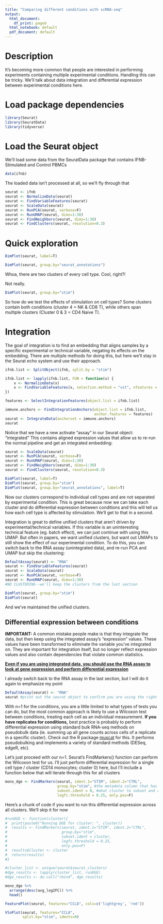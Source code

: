 ```yaml
---
title: "Comparing different conditions with scRNA-seq"
output:
  html_document:
    df_print: paged
  html_notebook: default
  pdf_document: default
---
```


# Description
It's becoming more common that people are interested in performing experiments containing multiple experimental conditions. Handling this can be tricky. We'll talk about data integration and differential expression between experimental conditions here.

# Load package dependencies

```r
library(Seurat)
library(SeuratData)
library(tidyverse)
```

# Load the Seurat object

We'll load some data from the SeuratData package that contains IFNB-Stimulated and Control PBMCs

```r
data(ifnb)
```

The loaded data isn't processed at all, so we'll fly through that

```r
seurat <- ifnb
seurat <- NormalizeData(seurat)
seurat <- FindVariableFeatures(seurat)
seurat <- ScaleData(seurat)
seurat <- RunPCA(seurat, verbose=F)
seurat <- RunUMAP(seurat, dims=1:30)
seurat <- FindNeighbors(seurat, dims=1:30)
seurat <- FindClusters(seurat, resolution=0.3)
```

# Quick exploration
```r
DimPlot(seurat, label=T)
```

```r
DimPlot(seurat, group.by="seurat_annotations")
```

Whoa, there are two clusters of every cell type. Cool, right?!

Not really.

```r
DimPlot(seurat, group.by="stim")
```

So how do we test the effects of stimulation on cell types? Some clusters contain both conditions (cluster 4 = NK & CD8 T), while others span multiple clusters (Cluster 0 & 3 = CD4 Naive T).

# Integration
The goal of integration is to find an embedding that aligns samples by a specific experimental or technical variable, negating its effects on the embedding. There are multiple methods for doing this, but here we'll stay in the Seurat echo system and use their approach.

```r
ifnb.list <- SplitObject(ifnb, split.by = "stim")

ifnb.list <- lapply(ifnb.list, FUN = function(x) {
    x <- NormalizeData(x)
    x <- FindVariableFeatures(x, selection.method = "vst", nfeatures = 2000)
})

features <- SelectIntegrationFeatures(object.list = ifnb.list)
```

```r
immune.anchors <- FindIntegrationAnchors(object.list = ifnb.list, 
                                         anchor.features = features)
seurat <- IntegrateData(anchorset = immune.anchors)
seurat
```

Notice that we have a new activate "assay" in our Seurat object: "integrated"
This contains aligned expression values that allow us to re-run the normal pipeline and get an integrated embedding:

```r
seurat <- ScaleData(seurat)
seurat <- RunPCA(seurat, verbose=F)
seurat <- RunUMAP(seurat, dims=1:30)
seurat <- FindNeighbors(seurat, dims=1:30)
seurat <- FindClusters(seurat, resolution=0.3)
```

```r
DimPlot(seurat, label=T)
DimPlot(seurat, group.by="stim")
DimPlot(seurat, group.by="seurat_annotations", label=T)
```

Now our clusters correspond to individual cell types and are not separated by experimental condition. This is great because now we can take each cluster and do differential expression between conditions and this will tell us how each cell type is affected by stimulation. We'll get to that in a second.

Integration is great to define unified clusters that aren't driven by experimental/technical variables. If this variable is an uninteresting technical feature (eg. batch effect), we can just continue with using this UMAP. But often in papers, we want unified clusters, but want out UMAPs to still show the effect of our experimental condition. To do this, you can switch back to the RNA assay (unintegrated data), and re-run PCA and UMAP but skip the clustering:
```r
DefaultAssay(seurat) <- "RNA"
seurat <- FindVariableFeatures(seurat)
seurat <- ScaleData(seurat)
seurat <- RunPCA(seurat, verbose=F)
seurat <- RunUMAP(seurat, dims=1:30)
#NO CLUSTERING--we'll keep the clusters from the last section
```
```r
DimPlot(seurat, group.by="stim")
DimPlot(seurat)
```

And we've maintained the unified clusters.

## Differential expression between conditions
**IMPORTANT:** A common mistake people make is that they integrate the data, but then keep using the integrated assay's "expression" values. These values have been transformed to eliminate the variable you've integrated on. They are important for integration itself, but no longer reflect expression values and also contain dependencies that violate common statistics.

[**Even if you are using integrated data, you should use the RNA assay to look at gene expression and perform differential expression**]("https://github.com/satijalab/seurat/issues/1717")

I already switch back to the RNA assay in the last section, but I will do it again to emphasize my point
```r
DefaultAssay(seurat) <- "RNA"
seurat #print out the seurat object to confirm you are using the right assay
```

With n=1 for the conditions, you are a little limited to what types of tests you can do, but the most common approach is likely to use a Wilcoxon test between conditions, treating each cell as an individual measurement. **If you have replicates for conditions,** best practice is probably to perform differential expression using standard bulk RNA-seq methods on pseudobulk data (ie. summing up all gene counts across cells of a replicate in a specific cluster). Check out the R package [muscat](https://www.nature.com/articles/s41467-020-19894-4) for this. It performs pseudobulking and implements a variety of standard methods (DESeq, edgeR, etc).

Let's just proceed with our n=1. Seurat's FindMarkers() function can perform the Wilcoxon test for us. I'll just perform differential expression for a single cell type / cluster (CD14 monocytes; cluster 0) here, but I'll include a function below that will iterate through this for all clusters

```r
mono_dge <- FindMarkers(seurat, ident.1="STIM", ident.2="CTRL",
                        group.by="stim", #the metadata column that has experimental condition
                        subset.ident = 0, #what cluster to subset and run this on
                        logfc.threshold = 0.25, only.pos=F)
```

Here's a chunk of code if you want to run this differential expression across all clusters. We'll skip it for now
```r
#runDGE <- function(cluster){
#  print(paste0("Running DGE for cluster: ", cluster))
#  results <- FindMarkers(seurat, ident.1="STIM", ident.2="CTRL",
#                         group.by="stim",
#                         subset.ident = cluster,
#                         logfc.threshold = 0.25,
#                         only.pos=F)
#  results$Cluster <- cluster
#  return(results)
#}

#cluster_list <- unique(seurat$seurat_clusters)
#dge_results <- lapply(cluster_list, runDGE)
#dge_results <- do.call("rbind", dge_results)
```


```r
mono_dge %>%
  arrange(desc(avg_log2FC)) %>%
  head()
```

```r
FeaturePlot(seurat, features="CCL8", cols=c('lightgrey', 'red'))
```

```r
VlnPlot(seurat, features="CCL8",
        split.by="stim", idents=0)
```

